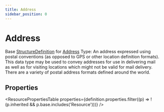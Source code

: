 ```yaml
---
title: Address
sidebar_position: 0
---
```



# Address

Base <a href="/docs/api/fhir/resources/structuredefinition">StructureDefinition</a> for <a href="/docs/api/fhir/datatypes/address">Address</a> Type: An address expressed using postal conventions (as opposed to GPS or other location definition formats). This data type may be used to convey addresses for use in delivering mail as well as for visiting locations which might not be valid for mail delivery. There are a variety of postal address formats defined around the world.

<Tabs queryString="section">
<TabItem value="schema" label="Schema" default>

## Properties

<ResourcePropertiesTable
  properties={definition.properties.filter((p) => !(p.inherited && p.base.includes('Resource')))}
/>

</TabItem>
  
  


</Tabs>
